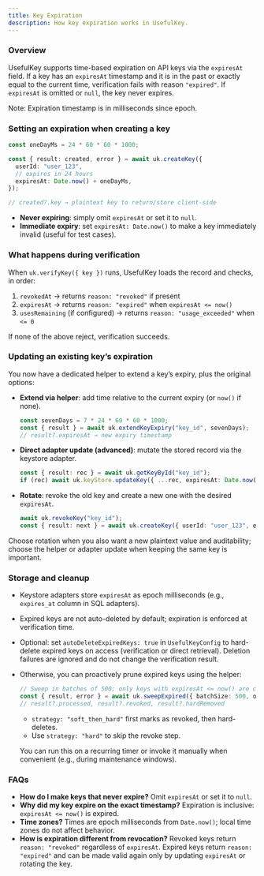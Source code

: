 ```yaml
---
title: Key Expiration
description: How key expiration works in UsefulKey.
---
```


### Overview

UsefulKey supports time-based expiration on API keys via the `expiresAt` field. If a key has an `expiresAt` timestamp and it is in the past or exactly equal to the current time, verification fails with reason `"expired"`. If `expiresAt` is omitted or `null`, the key never expires.


Note: Expiration timestamp is in milliseconds since epoch.


### Setting an expiration when creating a key

```ts
const oneDayMs = 24 * 60 * 60 * 1000;

const { result: created, error } = await uk.createKey({
  userId: "user_123",
  // expires in 24 hours
  expiresAt: Date.now() + oneDayMs,
});

// created?.key → plaintext key to return/store client-side
```

- **Never expiring**: simply omit `expiresAt` or set it to `null`.
- **Immediate expiry**: set `expiresAt: Date.now()` to make a key immediately invalid (useful for test cases).

### What happens during verification

When `uk.verifyKey({ key })` runs, UsefulKey loads the record and checks, in order:

1. `revokedAt` → returns `reason: "revoked"` if present
2. `expiresAt` → returns `reason: "expired"` when `expiresAt <= now()`
3. `usesRemaining` (if configured) → returns `reason: "usage_exceeded"` when `<= 0`

If none of the above reject, verification succeeds.

### Updating an existing key’s expiration

You now have a dedicated helper to extend a key’s expiry, plus the original options:

- **Extend via helper**: add time relative to the current expiry (or `now()` if none).

  ```ts
  const sevenDays = 7 * 24 * 60 * 60 * 1000;
  const { result } = await uk.extendKeyExpiry("key_id", sevenDays);
  // result?.expiresAt → new expiry timestamp
  ```

- **Direct adapter update (advanced)**: mutate the stored record via the keystore adapter.

  ```ts
  const { result: rec } = await uk.getKeyById("key_id");
  if (rec) await uk.keyStore.updateKey({ ...rec, expiresAt: Date.now() + 7 * 24 * 60 * 60 * 1000 });
  ```

- **Rotate**: revoke the old key and create a new one with the desired `expiresAt`.

  ```ts
  await uk.revokeKey("key_id");
  const { result: next } = await uk.createKey({ userId: "user_123", expiresAt: /* ... */ });
  ```

Choose rotation when you also want a new plaintext value and auditability; choose the helper or adapter update when keeping the same key is important.

### Storage and cleanup

- Keystore adapters store `expiresAt` as epoch milliseconds (e.g., `expires_at` column in SQL adapters).
- Expired keys are not auto-deleted by default; expiration is enforced at verification time.
- Optional: set `autoDeleteExpiredKeys: true` in `UsefulKeyConfig` to hard-delete expired keys on access (verification or direct retrieval). Deletion failures are ignored and do not change the verification result.
- Otherwise, you can proactively prune expired keys using the helper:

  ```ts
  // Sweep in batches of 500; only keys with expiresAt <= now() are considered
  const { result, error } = await uk.sweepExpired({ batchSize: 500, olderThan: Date.now(), strategy: "soft_then_hard" });
  // result?.processed, result?.revoked, result?.hardRemoved
  ```

  - `strategy: "soft_then_hard"` first marks as revoked, then hard-deletes.
  - Use `strategy: "hard"` to skip the revoke step.

  You can run this on a recurring timer or invoke it manually when convenient (e.g., during maintenance windows).

### FAQs

- **How do I make keys that never expire?** Omit `expiresAt` or set it to `null`.
- **Why did my key expire on the exact timestamp?** Expiration is inclusive: `expiresAt <= now()` is expired.
- **Time zones?** Times are epoch milliseconds from `Date.now()`; local time zones do not affect behavior.
- **How is expiration different from revocation?** Revoked keys return `reason: "revoked"` regardless of `expiresAt`. Expired keys return `reason: "expired"` and can be made valid again only by updating `expiresAt` or rotating the key.


